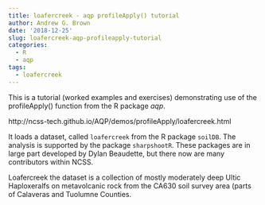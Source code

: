 ```yaml
---
title: loafercreek - aqp profileApply() tutorial
author: Andrew G. Brown
date: '2018-12-25'
slug: loafercreek-aqp-profileapply-tutorial
categories:
  - R
  - aqp
tags:
  - loafercreek
---
```


This is a tutorial (worked examples and exercises) demonstrating use of the profileApply() function from the R package <i>aqp</i>.

http://ncss-tech.github.io/AQP/demos/profileApply/loafercreek.html

It loads a dataset, called `loafercreek` from the R package `soilDB`. 
The analysis is supported by the package `sharpshootR`. These packages are in large part developed by Dylan Beaudette, but there now are many contributors within NCSS.

Loafercreek the dataset is a collection of mostly moderately deep Ultic Haploxeralfs on metavolcanic rock from the CA630 soil survey area (parts of Calaveras and Tuolumne Counties.
